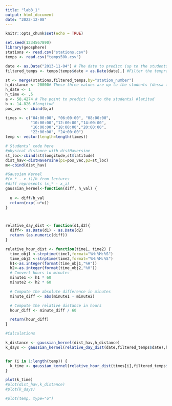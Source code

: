 ```yaml
---
title: "lab3_1"
output: html_document
date: "2022-12-08"
---
```


```r
knitr::opts_chunk$set(echo = TRUE)
```


```r
set.seed(1234567890)
library(geosphere)
stations <- read.csv("stations.csv")
temps <- read.csv("temps50k.csv")

date <- as.Date("2013-11-04") # The date to predict (up to the students)
filtered_temps <- temps[temps$date < as.Date(date),] #Filter the tempratures to discard irrelevant dates.

st <- merge(stations,filtered_temps,by="station_number")
h_distance <- 20000# These three values are up to the students (dessa är h från föreläsningarna, dvs smoothing)
h_date <- 1
h_time <- .5
a <- 58.4274 # The point to predict (up to the students) #latitud
b <- 14.826 #longitud
pos_vec <- cbind(b,a)

times <- c("04:00:00", "06:00:00", "08:00:00",
           "10:00:00","12:00:00","14:00:00",
           "16:00:00","18:00:00","20:00:00",
           "22:00:00", "24:00:00")
temp <- vector(length=length(times))

# Students’ code here
#physical distance with distHaversine
st_loc<-cbind(st$longitude,st$latitude)
dist_hav<-distHaversine(p1=pos_vec,p2=st_loc)
m<-cbind(dist_hav)

#Gaussian Kernel
#(x_* - x_i)/h from lectures
#diff represents (x_* - x_i)
gaussian_kernel<-function(diff, h_val) {
  
  u <- diff/h_val
  return(exp(-u*u))
}



relative_day_dist <- function(d1,d2){
  diff<- as.Date(d1) - as.Date(d2)
  return (as.numeric(diff))
}

relative_hour_dist <- function(time1, time2) {
  time_obj1 <-strptime(time1,format="%H:%M:%S")
  time_obj2 <-strptime(time2,format="%H:%M:%S")
  h1<-as.integer(format(time_obj1,"%H"))
  h2<-as.integer(format(time_obj2,"%H"))
  # Convert hours to minutes
  minute1 <- h1 * 60
  minute2 <- h2 * 60

  # Compute the absolute difference in minutes
  minute_diff <- abs(minute1 - minute2)

  # Compute the relative distance in hours
  hour_diff <- minute_diff / 60

  return(hour_diff)
}

#Calculations

k_distance <- gaussian_kernel(dist_hav,h_distance)
k_days <- gaussian_kernel(relative_day_dist(date,filtered_temps$date),h_date)


for (i in 1:length(temp)) {
  k_time <- gaussian_kernel(relative_hour_dist(times[i],filtered_temps$time),h_time)
}

plot(k_time)
#plot(dist_hav,k_distance)
#plot(k_days)

#plot(temp, type="o")


```

